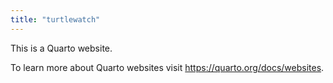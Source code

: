 ```yaml
---
title: "turtlewatch"
---
```


This is a Quarto website.

To learn more about Quarto websites visit <https://quarto.org/docs/websites>.

